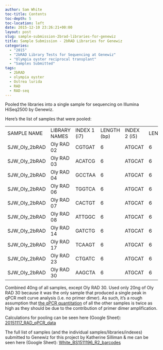 ```yaml
---
author: Sam White
toc-title: Contents
toc-depth: 5
toc-location: left
date: 2015-12-10 23:26:21+00:00
layout: post
slug: sample-submission-2brad-libraries-for-genewiz
title: Sample Submission - 2bRAD Libraries for Genewiz
categories:
  - "2015"
  - "2bRAD Library Tests for Sequencing at Genewiz"
  - "Olympia oyster reciprocal transplant"
  - "Samples Submitted"
tags:
  - 2bRAD
  - olympia oyster
  - Ostrea lurida
  - RAD
  - RAD-seq
---
```


Pooled the libraries into a single sample for sequencing on Illumina HiSeq2500 by Genewiz.

Here's the list of samples that were pooled:

<table cellpadding="0" cellspacing="0" border="0" dir="ltr" > 
<tbody >
<tr >

<td data-sheets-value="[null,2,"SJW_Oly_2bRAD"]" >SAMPLE NAME
</td>

<td data-sheets-value="[null,2,"Oly RAD 02"]" >LIBRARY NAMES
</td>

<td data-sheets-value="[null,2,"CGTGAT"]" >INDEX 1 (i7)
</td>

<td data-sheets-value="[null,3,null,6]" data-sheets-formula="=LEN(R[0]C[-1])" >LENGTH (bp)
</td>

<td data-sheets-value="[null,2,"ATGCAT"]" >INDEX 2 (i5)
</td>

<td data-sheets-value="[null,3,null,6]" data-sheets-formula="=LEN(R[0]C[-1])" >LENGTH
</td>
</tr>
<tr >

<td data-sheets-value="[null,2,"SJW_Oly_2bRAD"]" >SJW_Oly_2bRAD
</td>

<td data-sheets-value="[null,2,"Oly RAD 02"]" >Oly RAD 02
</td>

<td data-sheets-value="[null,2,"CGTGAT"]" >CGTGAT
</td>

<td data-sheets-value="[null,3,null,6]" data-sheets-formula="=LEN(R[0]C[-1])" >6
</td>

<td data-sheets-value="[null,2,"ATGCAT"]" >ATGCAT
</td>

<td data-sheets-value="[null,3,null,6]" data-sheets-formula="=LEN(R[0]C[-1])" >6
</td>
</tr>
<tr >

<td data-sheets-value="[null,2,"SJW_Oly_2bRAD"]" >SJW_Oly_2bRAD
</td>

<td data-sheets-value="[null,2,"Oly RAD 03"]" >Oly RAD 03
</td>

<td data-sheets-value="[null,2,"ACATCG"]" >ACATCG
</td>

<td data-sheets-value="[null,3,null,6]" data-sheets-formula="=LEN(R[0]C[-1])" >6
</td>

<td data-sheets-value="[null,2,"ATGCAT"]" >ATGCAT
</td>

<td data-sheets-value="[null,3,null,6]" data-sheets-formula="=LEN(R[0]C[-1])" >6
</td>
</tr>
<tr >

<td data-sheets-value="[null,2,"SJW_Oly_2bRAD"]" >SJW_Oly_2bRAD
</td>

<td data-sheets-value="[null,2,"Oly RAD 04"]" >Oly RAD 04
</td>

<td data-sheets-value="[null,2,"GCCTAA"]" >GCCTAA
</td>

<td data-sheets-value="[null,3,null,6]" data-sheets-formula="=LEN(R[0]C[-1])" >6
</td>

<td data-sheets-value="[null,2,"ATGCAT"]" >ATGCAT
</td>

<td data-sheets-value="[null,3,null,6]" data-sheets-formula="=LEN(R[0]C[-1])" >6
</td>
</tr>
<tr >

<td data-sheets-value="[null,2,"SJW_Oly_2bRAD"]" >SJW_Oly_2bRAD
</td>

<td data-sheets-value="[null,2,"Oly RAD 06"]" >Oly RAD 06
</td>

<td data-sheets-value="[null,2,"TGGTCA"]" >TGGTCA
</td>

<td data-sheets-value="[null,3,null,6]" data-sheets-formula="=LEN(R[0]C[-1])" >6
</td>

<td data-sheets-value="[null,2,"ATGCAT"]" >ATGCAT
</td>

<td data-sheets-value="[null,3,null,6]" data-sheets-formula="=LEN(R[0]C[-1])" >6
</td>
</tr>
<tr >

<td data-sheets-value="[null,2,"SJW_Oly_2bRAD"]" >SJW_Oly_2bRAD
</td>

<td data-sheets-value="[null,2,"Oly RAD 07"]" >Oly RAD 07
</td>

<td data-sheets-value="[null,2,"CACTGT"]" >CACTGT
</td>

<td data-sheets-value="[null,3,null,6]" data-sheets-formula="=LEN(R[0]C[-1])" >6
</td>

<td data-sheets-value="[null,2,"ATGCAT"]" >ATGCAT
</td>

<td data-sheets-value="[null,3,null,6]" data-sheets-formula="=LEN(R[0]C[-1])" >6
</td>
</tr>
<tr >

<td data-sheets-value="[null,2,"SJW_Oly_2bRAD"]" >SJW_Oly_2bRAD
</td>

<td data-sheets-value="[null,2,"Oly RAD 08"]" >Oly RAD 08
</td>

<td data-sheets-value="[null,2,"ATTGGC"]" >ATTGGC
</td>

<td data-sheets-value="[null,3,null,6]" data-sheets-formula="=LEN(R[0]C[-1])" >6
</td>

<td data-sheets-value="[null,2,"ATGCAT"]" >ATGCAT
</td>

<td data-sheets-value="[null,3,null,6]" data-sheets-formula="=LEN(R[0]C[-1])" >6
</td>
</tr>
<tr >

<td data-sheets-value="[null,2,"SJW_Oly_2bRAD"]" >SJW_Oly_2bRAD
</td>

<td data-sheets-value="[null,2,"Oly RAD 14"]" >Oly RAD 14
</td>

<td data-sheets-value="[null,2,"GATCTG"]" >GATCTG
</td>

<td data-sheets-value="[null,3,null,6]" data-sheets-formula="=LEN(R[0]C[-1])" >6
</td>

<td data-sheets-value="[null,2,"ATGCAT"]" >ATGCAT
</td>

<td data-sheets-value="[null,3,null,6]" data-sheets-formula="=LEN(R[0]C[-1])" >6
</td>
</tr>
<tr >

<td data-sheets-value="[null,2,"SJW_Oly_2bRAD"]" >SJW_Oly_2bRAD
</td>

<td data-sheets-value="[null,2,"Oly RAD 17"]" >Oly RAD 17
</td>

<td data-sheets-value="[null,2,"TCAAGT"]" >TCAAGT
</td>

<td data-sheets-value="[null,3,null,6]" data-sheets-formula="=LEN(R[0]C[-1])" >6
</td>

<td data-sheets-value="[null,2,"ATGCAT"]" >ATGCAT
</td>

<td data-sheets-value="[null,3,null,6]" data-sheets-formula="=LEN(R[0]C[-1])" >6
</td>
</tr>
<tr >

<td data-sheets-value="[null,2,"SJW_Oly_2bRAD"]" >SJW_Oly_2bRAD
</td>

<td data-sheets-value="[null,2,"Oly RAD 23"]" >Oly RAD 23
</td>

<td data-sheets-value="[null,2,"CTGATC"]" >CTGATC
</td>

<td data-sheets-value="[null,3,null,6]" data-sheets-formula="=LEN(R[0]C[-1])" >6
</td>

<td data-sheets-value="[null,2,"ATGCAT"]" >ATGCAT
</td>

<td data-sheets-value="[null,3,null,6]" data-sheets-formula="=LEN(R[0]C[-1])" >6
</td>
</tr>
<tr >

<td data-sheets-value="[null,2,"SJW_Oly_2bRAD"]" >SJW_Oly_2bRAD
</td>

<td data-sheets-value="[null,2,"Oly RAD 30"]" >Oly RAD 30
</td>

<td data-sheets-value="[null,2,"AAGCTA"]" >AAGCTA
</td>

<td data-sheets-value="[null,3,null,6]" data-sheets-formula="=LEN(R[0]C[-1])" >6
</td>

<td data-sheets-value="[null,2,"ATGCAT"]" >ATGCAT
</td>

<td data-sheets-value="[null,3,null,6]" data-sheets-formula="=LEN(R[0]C[-1])" >6
</td>
</tr>
</tbody>
</table>

Combined 40ng of all samples, except Oly RAD 30. Used only 20ng of Oly RAD 30 because it was the only sample that produced a single peak in qPCR melt curve analysis (i.e. no primer dimer). As such, it's a rough assumption that [the qPCR quantitation](https://robertslab.github.io/sams-notebook/posts/2015/2015-11-17-qpcr-oly-rad-seq-library-quantification/) of all the other samples is twice as high as they should be due to the contribution of primer dimer amplification.

Calculations for pooling can be seen here (Google Sheet): [20151117_RAD_qPCR_data](https://docs.google.com/spreadsheets/d/1z7UAWm56JkQI04LKJ92dsWFhC0IFR-a9065aLP2jmso/edit?usp=sharing)

The full list of samples (and the individual samples/libraries/indexes) submitted to Genewiz for this project by Katherine Silliman & me can be seen here (Google Sheet): [White_BS1511196_R2_barcodes](https://docs.google.com/spreadsheets/d/1DJP4zpF3OcISOAQ-MM8bW85WcJqdB5EvcExs2wGvzcg/edit?usp=sharing)


